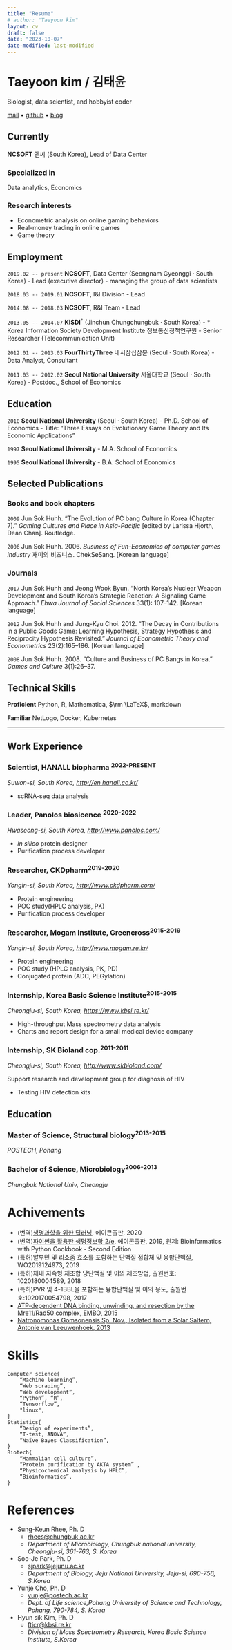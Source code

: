 ```yaml
---
title: "Resume"
# author: "Taeyoon kim"
layout: cv
draft: false
date: "2023-10-07"
date-modified: last-modified
---
```


# Taeyoon kim / 김태윤

Biologist, data scientist, and hobbyist coder

<div id="webaddress">
<a href="mailto: deepthought@postech.ac.kr">mail</a> &#8226; <a href="https://github.com/partrita">github</a> &#8226; <a href="https://partrita.github.io">blog</a>
</div>


## Currently

__NCSOFT__ 엔씨 (South Korea), Lead of Data Center

### Specialized in

Data analytics, Economics 

### Research interests

- Econometric analysis on online gaming behaviors 
- Real-money trading in online games
- Game theory 

## Employment 

`2019.02 -- present`
__NCSOFT__, Data Center (Seongnam Gyeonggi  &#183; South Korea)
- Lead (executive director)
- managing the group of data scientists

`2018.03 -- 2019.01`
__NCSOFT__, I&I Division 
- Lead 

`2014.08 -- 2018.03`
__NCSOFT__, R&I Team
- Lead 

 `2013.05 -- 2014.07`
__KISDI__$^*$ (Jinchun Chungchungbuk  &#183; South Korea)
- $*$ Korea Information Society Development Institute 정보통신정책연구원
- Senior Researcher (Telecommunication Unit)

`2012.01 -- 2013.03`
__FourThirtyThree__ 네시삼십삼분 (Seoul  &#183; South Korea)
- Data Analyst, Consultant 

`2011.03 -- 2012.02`
__Seoul National University__ 서울대학교 (Seoul  &#183; South Korea) 
- Postdoc., School of Economics 

## Education

`2010`
__Seoul National University__ (Seoul  &#183; South Korea)
- Ph.D. School of Economics
- Title: "Three Essays on Evolutionary Game Theory and Its Economic Applications"

`1997`
__Seoul National University__
- M.A. School of Economics 

`1995`
__Seoul National University__ 
- B.A. School of Economics

## Selected Publications

### Books and book chapters 

`2009`
Jun Sok Huhh. "The Evolution of PC bang Culture in Korea (Chapter 7)." *Gaming Cultures and Place in Asia-Pacific* [edited by Larissa Hjorth, Dean Chan]. Routledge.

`2006`
Jun Sok Huhh. 2006. *Business of Fun–Economics of computer games industry* 재미의 비즈니스. ChekSeSang. [Korean language]

### Journals

`2017`
Jun Sok Huhh and Jeong Wook Byun. "North Korea’s Nuclear Weapon Development and South Korea’s Strategic Reaction: A Signaling Game Approach." *Ehwa Journal of Social Sciences* 33(1): 107--142. [Korean language]

`2012`
Jun Sok Huhh and Jung-Kyu Choi. 2012. "The Decay in Contributions in a Public Goods Game: Learning Hypothesis, Strategy Hypothesis and Reciprocity Hypothesis Revisited." *Journal of Econometric Theory and Econometrics* 23(2):165--186. [Korean language]

`2008`
Jun Sok Huhh. 2008. "Culture and Business of PC Bangs in Korea." *Games and Culture* 3(1):26--37.

## Technical Skills 

__Proficient__
Python, R, Mathematica, $\rm \LaTeX$, markdown

__Familiar__
NetLogo, Docker, Kubernetes

---


## Work Experience

### Scientist, HANALL biopharma <sup>2022-PRESENT</sup>
*Suwon-si, South Korea, <http://en.hanall.co.kr/>*

- scRNA-seq data analysis

### Leader, Panolos biosicence <sup>2020-2022</sup>

*Hwaseong-si, South Korea, <http://www.panolos.com/>*

- *in silico* protein designer
- Purification process developer

### Researcher, CKDpharm<sup>2019-2020</sup>

*Yongin-si, South Korea, <http://www.ckdpharm.com/>*

- Protein engineering
- POC study(HPLC analysis, PK)
- Purification process developer

### Researcher, Mogam Institute, Greencross<sup>2015-2019</sup>

*Yongin-si, South Korea, <http://www.mogam.re.kr/>*

- Protein engineering
- POC study (HPLC analysis, PK, PD)
- Conjugated protein (ADC, PEGylation)


### Internship, Korea Basic Science Institute<sup>2015-2015</sup>

*Cheongju-si, South Korea, <https://www.kbsi.re.kr/>*

- High-throughput Mass spectrometry data analysis
- Charts and report design for a small medical device company


### Internship, SK Bioland cop.<sup>2011-2011</sup>

*Cheongju-si, South Korea, <http://www.skbioland.com/>*

Support research and development group for diagnosis of HIV 

- Testing HIV detection kits


## Education


### Master of Science, Structural biology<sup>2013-2015 </sup>
*POSTECH, Pohang*

### Bachelor of Science, Microbiology<sup>2006-2013</sup>

*Chungbuk National Univ, Cheongju*


# Achivements

- (번역)[생명과학을 위한 딥러닝](https://www.aladin.co.kr/shop/wproduct.aspx?ItemId=248232394), 에이콘출판, 2020
- (번역)[파이썬을 활용한 생명정보학 2/e](https://www.aladin.co.kr/shop/wproduct.aspx?ItemId=221792167), 에이콘출판, 2019, 원제: Bioinformatics with Python Cookbook - Second Edition
- (특허)알부민 및 리소좀 효소를 포함하는 단백질 접합체 및 융합단백질, WO2019124973, 2019 
- (특허)체내 지속형 재조합 당단백질 및 이의 제조방법, 출원번호:  1020180004589, 2018
- (특허)PVR 및 4-1BBL을 포함하는 융합단백질 및 이의 용도, 출원번호:1020170054798, 2017
- [ATP‐dependent DNA binding, unwinding, and resection by the Mre11/Rad50 complex, EMBO, 2015](https://www.ncbi.nlm.nih.gov/pubmed/26717941)
- [Natronomonas Gomsonensis Sp. Nov., Isolated from a Solar Saltern, Antonie van Leeuwenhoek, 2013](https://www.ncbi.nlm.nih.gov/pubmed/23851717)   



# Skills

```
Computer science{
    “Machine learning”,
    “Web scraping”,
    “Web development”,
    “Python”, “R”,  
    “Tensorflow”,
    "linux",
}
Statistics{
    “Design of experiments”,
    “T-test, ANOVA”,
    “Naïve Bayes Classification”,
}
Biotech{
    “Mammalian cell culture”,
    “Protein purification by AKTA system” ,
    “Physicochemical analysis by HPLC”,
    “Bioinformatics”,
}

```


# References

* Sung-Keun Rhee, Ph. D
    * <rhees@chungbuk.ac.kr>
    * *Department of Microbiology, Chungbuk national university, Cheongju-si, 361-763, S. Korea*

* Soo-Je Park, Ph. D
    * <sjpark@jejunu.ac.kr>
    * *Department of Biology, Jeju National University, Jeju-si, 690-756, S.Korea*

* Yunje Cho, Ph. D
    * <yunje@postech.ac.kr>
    * *Dept. of Life science,Pohang University of Science and Technology, Pohang, 790-784, S. Korea*

* Hyun sik Kim, Ph. D
    * <fticr@kbsi.re.kr>
    * *Division of Mass Spectrometry Research, Korea Basic Science Institute, S.Korea*